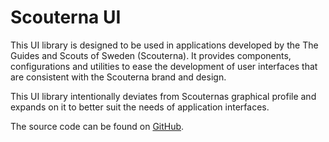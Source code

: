 
<Meta title="Overview" />

# Scouterna UI

This UI library is designed to be used in applications developed by the The
Guides and Scouts of Sweden (Scouterna). It provides components, configurations
and utilities to ease the development of user interfaces that are consistent
with the Scouterna brand and design.

This UI library intentionally deviates from Scouternas graphical profile and
expands on it to better suit the needs of application interfaces.

The source code can be found on [GitHub](https://github.com/scouterna/ui).
